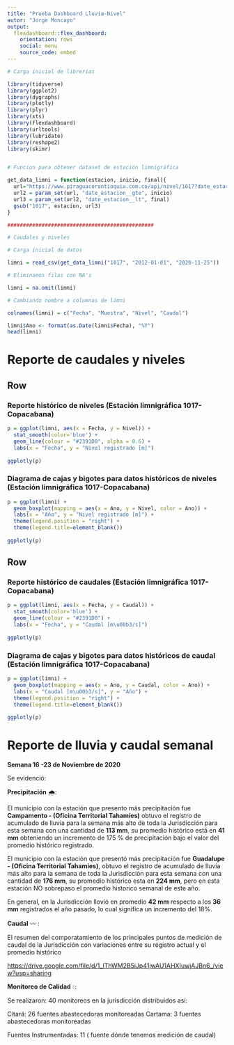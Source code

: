```yaml
---
title: "Prueba Dashboard Lluvia-Nivel"
autor: "Jorge Moncayo"
output: 
  flexdashboard::flex_dashboard:
    orientation: rows
    social: menu
    source_code: embed
---
```


```r

# Carga inicial de librerías

library(tidyverse)
library(ggplot2)
library(dygraphs)
library(plotly)
library(plyr)
library(xts)
library(flexdashboard)
library(urltools)
library(lubridate)
library(reshape2)
library(skimr)


# Funcion para obtener dataset de estación limnigráfica

get_data_limni = function(estacion, inicio, final){
  url="https://www.piraguacorantioquia.com.co/api/nivel/1017?date_estacion__gte=2020-01-01&date_estacion__lt=2020-01-02&downloadfile"
  url2 = param_set(url, "date_estacion__gte", inicio)
  url3 = param_set(url2, "date_estacion__lt", final)
  gsub("1017", estacion, url3)
}

###############################################

# Caudales y niveles

# Carga inicial de datos

limni = read_csv(get_data_limni("1017", "2012-01-01", "2020-11-25"))

# Eliminamos filas con NA's

limni = na.omit(limni)

# Cambiando nombre a columnas de limni

colnames(limni) = c("Fecha", "Muestra", "Nivel", "Caudal")

limni$Ano <- format(as.Date(limni$Fecha), "%Y")
head(limni)


```

Reporte de caudales y niveles
=======================================================================

Row
-----------------------------------------------------------------------

### Reporte histórico de niveles (Estación limnigráfica 1017-Copacabana)

```r

p = ggplot(limni, aes(x = Fecha, y = Nivel)) +
  stat_smooth(color='blue') +
  geom_line(colour = "#2391D0", alpha = 0.6) +
  labs(x = "Fecha", y = "Nivel registrado [m]")
  
ggplotly(p)

```

### Diagrama de cajas y bigotes para datos históricos de niveles (Estación limnigráfica 1017-Copacabana)

```r

p = ggplot(limni) +
  geom_boxplot(mapping = aes(x = Ano, y = Nivel, color = Ano)) +
  labs(x = "Año", y = "Nivel registrado [m]") +
  theme(legend.position = "right") +
  theme(legend.title=element_blank())
  
ggplotly(p)

```


Row
-----------------------------------------------------------------------

### Reporte histórico de caudales (Estación limnigráfica 1017-Copacabana)

```r

p = ggplot(limni, aes(x = Fecha, y = Caudal)) +
  stat_smooth(color='blue') +
  geom_line(colour = "#2391D0") +
  labs(x = "Fecha", y = "Caudal [m\u00b3/s]")
  
ggplotly(p)

```

### Diagrama de cajas y bigotes para datos históricos de caudal (Estación limnigráfica 1017-Copacabana)

```r

p = ggplot(limni) +
  geom_boxplot(mapping = aes(x = Ano, y = Caudal, color = Ano)) +
  labs(x = "Caudal [m\u00b3/s]", y = "Año") +
  theme(legend.position = "right") +
  theme(legend.title=element_blank())
  
ggplotly(p)

```

Reporte de lluvia y caudal semanal 
=======================================================================

**Semana 16 -23 de Noviembre de  2020**

Se evidenció:

**Precipitación** 🌧:

El municipio con la estación que presento más precipitación fue **Campamento - (Oficina Territorial Tahamíes)** obtuvo el registro de acumulado de lluvía  para la semana más alto de toda la Jurisdicción para esta semana con una cantidad de **113 mm**, su promedio histórico está en **41 mm** obteniendo un incremento de 175 % de precipitación bajo el valor del promedio histórico registrado.

El municipio con la estación que presentó más precipitación fue **Guadalupe - (Oficina Territorial Tahamíes)**, obtuvo el registro de acumulado de lluvía más alto para la semana de toda la Jurisdicción para esta semana con una cantidad de **176 mm**, su promedio histórico esta en **224 mm**, pero en esta estación NO sobrepaso el promedio historico semanal de este año.

En general, en la Jurisdicción llovió en promedio **42 mm** respecto a los **36 mm** registrados el año pasado, lo cual significa un incremento del 18%.


**Caudal** 〰 :

El resumen del comporatamiento de los principales puntos de medición de caudal de la Jurisdicción con variaciones entre su registro actual y el promedio histórico

<https://drive.google.com/file/d/1_lThWM2B5iJp41jwAU1AHXIuwjAJBn6_/view?usp=sharing>

**Monitoreo de Calidad**  💧:

Se realizaron: 40 monitoreos en la jurisdicción distribuidos así:

Citará: 26 fuentes abastecedoras monitoreadas
Cartama: 3 fuentes abastecedoras monitoreadas  

Fuentes Instrumentadas: 11 ( fuente dónde tenemos medición de caudal) 

